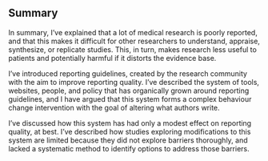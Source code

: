 ## Summary 

In summary, I've explained that a lot of medical research is poorly reported, and that this makes it difficult for other researchers to understand, appraise, synthesize, or replicate studies. This, in turn, makes research less useful to patients and potentially harmful if it distorts the evidence base.

I've introduced reporting guidelines, created by the research community with the aim to improve reporting quality. I've described the system of tools, websites, people, and policy that has organically grown around reporting guidelines, and I have argued that this system forms a complex behaviour change intervention with the goal of altering what authors write. 

I've discussed how this system has had only a modest effect on reporting quality, at best. I've described how studies exploring modifications to this system are limited because they did not explore barriers thoroughly, and lacked a systematic method to identify options to address those barriers. 
